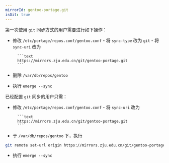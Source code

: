 ```yaml
---
mirrorId: gentoo-portage.git
isGit: true
---
```


第一次使用 `git` 同步方式的用户需要进行如下操作：

- 修改 `/etc/portage/repos.conf/gentoo.conf`
		- 将 `sync-type` 改为 `git`
		- 将 `sync-uri` 改为

        ```text
        https://mirrors.zju.edu.cn/git/gentoo-portage.git
        ```

- 删除 `/var/db/repos/gentoo`
- 执行 `emerge --sync`

已经配置 `git` 同步的用户只需：

- 修改 `/etc/portage/repos.conf/gentoo.conf`
		- 将 `sync-uri` 改为

        ```text
        https://mirrors.zju.edu.cn/git/gentoo-portage.git
        ```

- 于 `/var/db/repos/gentoo` 下，执行

```bash
git remote set-url origin https://mirrors.zju.edu.cn/git/gentoo-portage.git
```

- 执行 `emerge --sync`